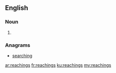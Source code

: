 ==English==

===Noun===
{{head|en|noun plural form}}

# {{plural of|reaching|lang=en}}

===Anagrams===
* [[searching#English|searching]]

[[ar:reachings]]
[[fr:reachings]]
[[ku:reachings]]
[[my:reachings]]
